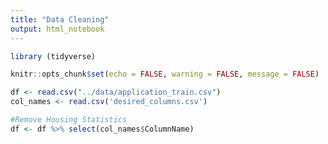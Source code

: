 ```yaml
---
title: "Data Cleaning"
output: html_notebook
---
```


```r
library (tidyverse)

knitr::opts_chunk$set(echo = FALSE, warning = FALSE, message = FALSE)
```

```r
df <- read.csv("../data/application_train.csv")
col_names <- read.csv('desired_columns.csv')
```

```r

#Remove Housing Statistics
df <- df %>% select(col_names$ColumnName)

```

